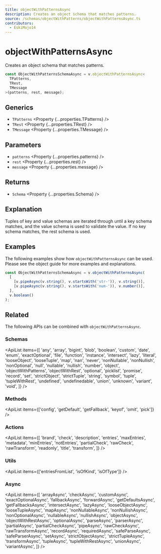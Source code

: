 ```yaml
---
title: objectWithPatternsAsync
description: Creates an object schema that matches patterns.
source: /schemas/objectWithPatterns/objectWithPatternsAsync.ts
contributors:
  - EskiMojo14
---
```



# objectWithPatternsAsync

Creates an object schema that matches patterns.

```ts
const ObjectWithPatternsSchemaAsync = v.objectWithPatternsAsync<
  TPatterns,
  TRest,
  TMessage
>(patterns, rest, message);
```

## Generics

- `TPatterns` <Property {...properties.TPatterns} />
- `TRest` <Property {...properties.TRest} />
- `TMessage` <Property {...properties.TMessage} />

## Parameters

- `patterns` <Property {...properties.patterns} />
- `rest` <Property {...properties.rest} />
- `message` <Property {...properties.message} />

## Returns

- `Schema` <Property {...properties.Schema} />

## Explanation

Tuples of key and value schemas are iterated through until a key schema matches, and the value schema is used to validate the value. If no key schema matches, the rest schema is used.

## Examples

The following examples show how `objectWithPatternsAsync` can be used. Please see the <Link href="/guides/objects/">object guide</Link> for more examples and explanations.

```ts
const ObjectWithPatternsSchemaAsync = v.objectWithPatternsAsync(
  [
    [v.pipeAsync(v.string(), v.startsWith('str-')), v.string()],
    [v.pipeAsync(v.string(), v.startsWith('num-')), v.number()],
  ],
  v.boolean()
);
```

## Related

The following APIs can be combined with `objectWithPatternsAsync`.

### Schemas

<ApiList
  items={[
    'any',
    'array',
    'bigint',
    'blob',
    'boolean',
    'custom',
    'date',
    'enum',
    'exactOptional',
    'file',
    'function',
    'instance',
    'intersect',
    'lazy',
    'literal',
    'looseObject',
    'looseTuple',
    'map',
    'nan',
    'never',
    'nonNullable',
    'nonNullish',
    'nonOptional',
    'null',
    'nullable',
    'nullish',
    'number',
    'object',
    'objectWithPatterns',
    'objectWithRest',
    'optional',
    'picklist',
    'promise',
    'record',
    'set',
    'strictObject',
    'strictTuple',
    'string',
    'symbol',
    'tuple',
    'tupleWithRest',
    'undefined',
    'undefinedable',
    'union',
    'unknown',
    'variant',
    'void',
  ]}
/>

### Methods

<ApiList
  items={['config', 'getDefault', 'getFallback', 'keyof', 'omit', 'pick']}
/>

### Actions

<ApiList
  items={[
    'brand',
    'check',
    'description',
    'entries',
    'maxEntries',
    'metadata',
    'minEntries',
    'notEntries',
    'partialCheck',
    'rawCheck',
    'rawTransform',
    'readonly',
    'title',
    'transform',
  ]}
/>

### Utils

<ApiList items={['entriesFromList', 'isOfKind', 'isOfType']} />

### Async

<ApiList
  items={[
    'arrayAsync',
    'checkAsync',
    'customAsync',
    'exactOptionalAsync',
    'fallbackAsync',
    'forwardAsync',
    'getDefaultsAsync',
    'getFallbacksAsync',
    'intersectAsync',
    'lazyAsync',
    'looseObjectAsync',
    'looseTupleAsync',
    'mapAsync',
    'nonNullableAsync',
    'nonNullishAsync',
    'nonOptionalAsync',
    'nullableAsync',
    'nullishAsync',
    'objectAsync',
    'objectWithRestAsync',
    'optionalAsync',
    'parseAsync',
    'parserAsync',
    'partialAsync',
    'partialCheckAsync',
    'pipeAsync',
    'rawCheckAsync',
    'rawTransformAsync',
    'recordAsync',
    'requiredAsync',
    'safeParseAsync',
    'safeParserAsync',
    'setAsync',
    'strictObjectAsync',
    'strictTupleAsync',
    'transformAsync',
    'tupleAsync',
    'tupleWithRestAsync',
    'unionAsync',
    'variantAsync',
  ]}
/>

